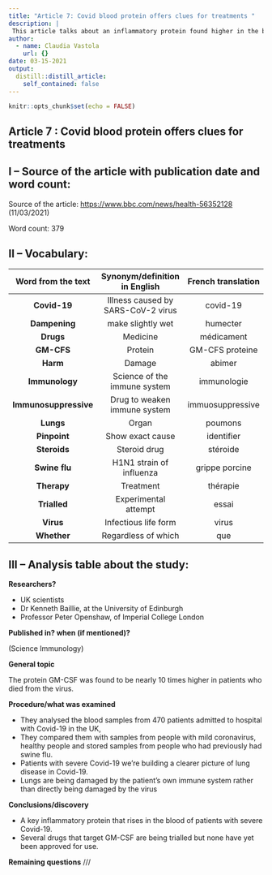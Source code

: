 ```yaml
---
title: "Article 7: Covid blood protein offers clues for treatments "
description: |
 This article talks about an inflammatory protein found higher in the blood of dead patients.
author:
  - name: Claudia Vastola
    url: {}
date: 03-15-2021
output:
  distill::distill_article:
    self_contained: false
---
```


```r
knitr::opts_chunk$set(echo = FALSE)
```

## Article 7 : Covid blood protein offers clues for treatments  


## I – Source of the article with publication date and word count:


Source of the article:  <https://www.bbc.com/news/health-56352128> (11/03/2021)


Word count: 379


## II – Vocabulary: 


| Word from the text | Synonym/definition in English | French translation | 
|:----------:|:-------------:|:------:|
| **Covid-19** | Illness caused by SARS-CoV-2 virus | covid-19|
| **Dampening** | make slightly wet | humecter |
| **Drugs** | Medicine | médicament |
| **GM-CFS** | Protein | GM-CFS proteine|
| **Harm** | Damage | abimer |
| **Immunology** | Science of the immune system | immunologie |
| **Immunosuppressive** | Drug to weaken immune system | immuosuppressive |
| **Lungs** | Organ | poumons |
| **Pinpoint** | Show exact cause | identifier |
| **Steroids** | Steroid drug | stéroide |
| **Swine flu** | H1N1 strain of influenza | grippe porcine |
| **Therapy** | Treatment | thérapie |
| **Trialled** | Experimental attempt | essai |
| **Virus** | Infectious life form | virus |
| **Whether** | Regardless of which | que |


## III – Analysis table about the study:


**Researchers?** 


* UK scientists 
* Dr Kenneth Baillie, at the University of Edinburgh 
* Professor Peter Openshaw, of Imperial College London


**Published in? when (if mentioned)?**  


(Science Immunology)


**General topic**  


The protein GM-CSF  was found to be nearly 10 times higher in patients who died from the virus.


**Procedure/what was examined** 


* They analysed the blood samples from 470 patients admitted to hospital with Covid-19 in the UK, 
* They compared them with samples from people with mild coronavirus, healthy people and stored samples from people who had previously had swine flu.
* Patients with severe Covid-19 we're building a clearer picture of lung disease in Covid-19. 
* Lungs are being damaged by the patient's own immune system rather than directly being damaged by the virus



**Conclusions/discovery**   

 
* A key inflammatory protein that rises in the blood of patients with severe Covid-19.
* Several drugs that target GM-CSF are being trialled but none have yet been approved for use.

 
 
**Remaining questions**   ///

